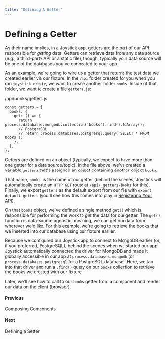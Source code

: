 ```yaml
---
title: "Defining A Getter"
---
```


# Defining a Getter

As their name implies, in a Joystick app, getters are the part of our API responsible for _getting_ data. Getters can retrieve data from any data source (e.g., a third-party API or a static file), though, typically your data source will be one of the databases you've connected to your app.

As an example, we're going to wire up a getter that returns the test data we created earlier via our fixture. In the `/api` folder created for you when you ran `joystick create`, we want to create another folder `books`. Inside of that folder, we want to create a file `getters.js`:

/api/books/getters.js

    const getters = {
      books: {
        get: () => {
          return process.databases.mongodb.collection('books').find().toArray();
          // PostgreSQL
          // return process.databases.postgresql.query(`SELECT * FROM books`);
        },
      },
    };


Getters are defined on an object (typically, we expect to have more than one getter for a data source/topic). In the file above, we've created a variable `getters` that's assigned an object containing another object `books`.

That name, `books`, is the name of our getter (behind the scenes, Joystick will automatically create an `HTTP GET` route at `/api/_getters/books` for this). Finally, we export `getters` as the default export from our file with `export default getters` (you'll see how this comes into play in [Registering Your API](node/app/api/registering-getters-and-setters)).

On that `books` object, we've defined a single method `get()` which is responsible for performing the work to _get_ the data for our getter. The `get()` function is data-source agnostic, meaning, we can get our data from wherever we'd like. For this example, we're going to retrieve the books that we inserted into our database using our fixture earlier.

Because we configured our Joystick app to connect to MongoDB earlier (or, if you preferred, PostgreSQL), behind the scenes when we started our app, Joystick automatically connected the driver for MongoDB and made it globally accessible in our app at `process.databases.mongodb` (or `process.databases.postgresql` for a PostgreSQL database). Here, we tap into that driver and run a `.find()` query on our `books` collection to retrieve the books we created with our fixture.

Later, we'll see how to call to our `books` getter from a component and render our data on the client (browser).

[](getting-started-tutorial/composing-components)

#### Previous

Composing Components

[](getting-started-tutorial/defining-a-setter)

#### Next

Defining a Setter
